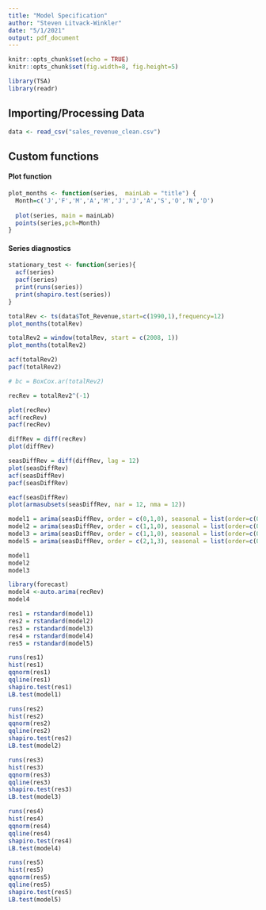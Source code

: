 ```yaml
---
title: "Model Specification"
author: "Steven Litvack-Winkler"
date: "5/1/2021"
output: pdf_document
---
```


```r
knitr::opts_chunk$set(echo = TRUE)
knitr::opts_chunk$set(fig.width=8, fig.height=5) 

library(TSA)
library(readr)
```

## Importing/Processing Data

```r
data <- read_csv("sales_revenue_clean.csv")
```
## Custom functions

#### Plot function
```r
plot_months <- function(series,  mainLab = "title") {
  Month=c('J','F','M','A','M','J','J','A','S','O','N','D')
  
  plot(series, main = mainLab)
  points(series,pch=Month)
}
```

#### Series diagnostics
```r
stationary_test <- function(series){
  acf(series)
  pacf(series)
  print(runs(series))
  print(shapiro.test(series))
}
```

```r
totalRev <- ts(data$Tot_Revenue,start=c(1990,1),frequency=12)
plot_months(totalRev)
```

```r
totalRev2 = window(totalRev, start = c(2008, 1))
plot_months(totalRev2)
```

```r
acf(totalRev2)
pacf(totalRev2)

```


```r
# bc = BoxCox.ar(totalRev2)
```


```r
recRev = totalRev2^(-1)

plot(recRev)
acf(recRev)
pacf(recRev)

```



```r
diffRev = diff(recRev)
plot(diffRev)
```


```r
seasDiffRev = diff(diffRev, lag = 12)
plot(seasDiffRev)
acf(seasDiffRev)
pacf(seasDiffRev)
```


```r
eacf(seasDiffRev)
plot(armasubsets(seasDiffRev, nar = 12, nma = 12))
```


```r
model1 = arima(seasDiffRev, order = c(0,1,0), seasonal = list(order=c(0,1,2),period= 12))
model2 = arima(seasDiffRev, order = c(1,1,0), seasonal = list(order=c(0,1,2),period= 12))
model3 = arima(seasDiffRev, order = c(1,1,0), seasonal = list(order=c(0,1,1),period= 12))
model5 = arima(seasDiffRev, order = c(2,1,3), seasonal = list(order=c(0,1,2),period= 12))
```


```r
model1
model2
model3
```



```r
library(forecast)
model4 <-auto.arima(recRev)
model4
```


```r
res1 = rstandard(model1) 
res2 = rstandard(model2)
res3 = rstandard(model3)
res4 = rstandard(model4)
res5 = rstandard(model5)
```



```r
runs(res1)
hist(res1)
qqnorm(res1)
qqline(res1)
shapiro.test(res1)
LB.test(model1)
```

```r
runs(res2)
hist(res2)
qqnorm(res2)
qqline(res2)
shapiro.test(res2)
LB.test(model2)
```


```r
runs(res3)
hist(res3)
qqnorm(res3)
qqline(res3)
shapiro.test(res3)
LB.test(model3)
```

```r
runs(res4)
hist(res4)
qqnorm(res4)
qqline(res4)
shapiro.test(res4)
LB.test(model4)
```

```r
runs(res5)
hist(res5)
qqnorm(res5)
qqline(res5)
shapiro.test(res5)
LB.test(model5)
```

